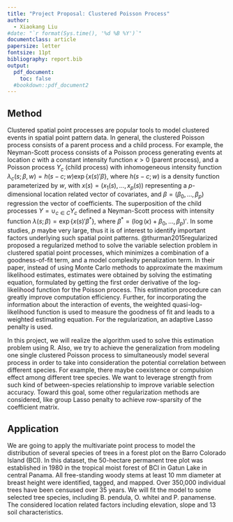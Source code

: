 ```yaml
---
title: "Project Proposal: Clustered Poisson Process" 
author:
  - Xiaokang Liu
#date: "`r format(Sys.time(), '%d %B %Y')`"
documentclass: article
papersize: letter
fontsize: 11pt
bibliography: report.bib
output:
  pdf_document:
    toc: false
  #bookdown::pdf_document2
---
```



## Method

Clustered spatial point processes are popular tools to model clustered events 
in spatial point pattern data.
<!-- such as the distribution of one species of trees in a forest. -->
In general, the clustered Poisson process consists of a parent process and a child
process. For example, the Neyman-Scott process consists of a Poisson process
generating events at location $c$ with a constant intensity function $\kappa>0$
(parent process), and a Poisson process $Y_c$ (child process) with inhomogeneous
intensity function $\lambda_c(s;\beta,w)=h(s-c;w)\exp\{x(s)'\beta\}$, where
$h(s-c;w)$ is a density function parameterized by $w$, with
$x(s)=(x_1(s),\ldots,x_p(s))$ representing a $p$-dimensional location related
vector of covariates, and $\beta=(\beta_0,\ldots,\beta_p)$ regression the vector
of coefficients. The superposition of the child processes
$Y=\cup_{c \in C} Y_c$ defined a Neyman-Scott process with intensity
function $\lambda(s;\beta)=\exp\{x(s)'\beta^*\}$, where
$\beta^*=(\log(\kappa)+\beta_0,\ldots,\beta_p)'$. In some studies,
$p$ maybe very large, thus it is of interest to identify important factors
underlying such spatial point patterns. @thurman2015regularized proposed a
regularized method to solve the variable selection problem in clustered spatial
point processes, which minimizes a combination of a goodness-of-fit term, and a
model complexity penalization term. In their paper, instead of using Monte Carlo
methods to approximate the maximum likelihood estimates, estimates were obtained
by solving the estimating equation, formulated by getting the first order
derivative of the log-likelihood function for the Poisson process. This
estimation procedure can greatly improve computation efficiency. Further, for
incorporating the information about the interaction of events, the weighted
quasi-log-likelihood function is used to measure the goodness of fit and leads
to a weighted estimating equation. For the regularization, an adaptive Lasso
penalty is used.
<!-- , which can compel some small coefficients to be exactly zero, -->
<!-- therefore conducting variable selection.  -->


In this project, we will realize the algorithm used to solve this estimation
problem using R. Also, we try to achieve the generalization from modeling one
single clustered Poisson process to simultaneously model several process
in order to take into consideration the potential correlation between
different species. For example, there maybe coexistence or compulsion
effect among different tree species. We want to leverage strength from such kind
of between-species relationship to improve variable selection accuracy.
Toward this goal, some other regularization methods are considered,
like group Lasso penalty to achieve row-sparsity of the coefficient matrix. 


## Application

We are going to apply the multivariate point process to model the distribution
of several species of trees in a forest plot on the Barro Colorado Island (BCI).
In this dataset, the 50-hectare permanent tree plot was established in 1980 in
the tropical moist forest of BCI in Gatun Lake in central Panama. All
free-standing woody stems at least 10 mm diameter at breast
height were identified, tagged, and mapped. Over 350,000 individual trees have
been censused over 35 years. We will fit the model to some selected tree
species, including B. pendula, O. whitei and P. panamense.
The considered location related factors including elevation, slope and 13 soil
characteristics. 
